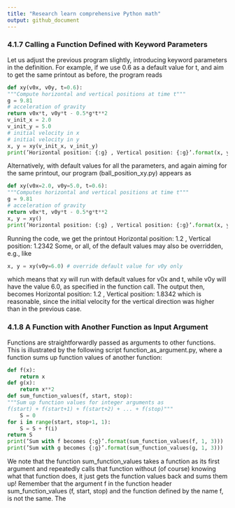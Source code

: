 ```yaml
---
title: "Research learn comprehensive Python math"
output: github_document
---
```


### 4.1.7 Calling a Function Defined with Keyword Parameters

Let us adjust the previous program slightly, introducing keyword parameters in the
definition. For example, if we use 0.6 as a default value for t, and aim to get the
same printout as before, the program reads

```Python
def xy(v0x, v0y, t=0.6):
"""Compute horizontal and vertical positions at time t"""
g = 9.81
# acceleration of gravity
return v0x*t, v0y*t - 0.5*g*t**2
v_init_x = 2.0
v_init_y = 5.0
# initial velocity in x
# initial velocity in y
x, y = xy(v_init_x, v_init_y)
print(’Horizontal position: {:g} , Vertical position: {:g}’.format(x, y))
```

Alternatively, with default values for all the parameters, and again aiming for the
same printout, our program (ball_position_xy.py) appears as

```Python
def xy(v0x=2.0, v0y=5.0, t=0.6):
"""Computes horizontal and vertical positions at time t"""
g = 9.81
# acceleration of gravity
return v0x*t, v0y*t - 0.5*g*t**2
x, y = xy()
print(’Horizontal position: {:g} , Vertical position: {:g}’.format(x, y))
```

Running the code, we get the printout
Horizontal position: 1.2 , Vertical position: 1.2342
Some, or all, of the default values may also be overridden, e.g., like

```Python
x, y = xy(v0y=6.0) # override default value for v0y only
```

which means that xy will run with default values for v0x and t, while v0y will have
the value 6.0, as specified in the function call. The output then, becomes
Horizontal position: 1.2 , Vertical position: 1.8342
which is reasonable, since the initial velocity for the vertical direction was higher
than in the previous case.

### 4.1.8 A Function with Another Function as Input Argument

Functions are straightforwardly passed as arguments to other functions. This is
illustrated by the following script function_as_argument.py, where a function
sums up function values of another function:
```Python
def f(x):
    return x
def g(x):
    return x**2
def sum_function_values(f, start, stop):
"""Sum up function values for integer arguments as
f(start) + f(start+1) + f(start+2) + ... + f(stop)"""
    S = 0
for i in range(start, stop+1, 1):
    S = S + f(i)
return S
print(’Sum with f becomes {:g}’.format(sum_function_values(f, 1, 3)))
print(’Sum with g becomes {:g}’.format(sum_function_values(g, 1, 3)))
```

We note that the function sum_function_values takes a function as its first
argument and repeatedly calls that function without (of course) knowing what that
function does, it just gets the function values back and sums them up!
Remember that the argument f in the function header sum_function_values
(f, start, stop) and the function defined by the name f, is not the same. The
